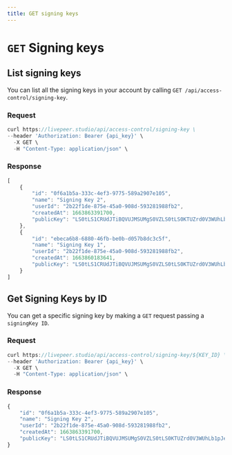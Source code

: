 ```yaml
---
title: GET signing keys
---
```


# `GET` Signing keys

## List signing keys

You can list all the signing keys in your account by calling `GET /api/access-control/signing-key`.

### Request

```jsx
curl https://livepeer.studio/api/access-control/signing-key \
--header 'Authorization: Bearer {api_key}' \
  -X GET \
  -H "Content-Type: application/json" \
```

### Response

```jsx
[
    {
        "id": "0f6a1b5a-333c-4ef3-9775-589a2907e105",
        "name": "Signing Key 2",
        "userId": "2b22f1de-875e-45a0-908d-593281988fb2",
        "createdAt": 1663863391700,
        "publicKey": "LS0tLS1CRUdJTiBQVUJMSUMgS0VZLS0tLS0KTUZrd0V3WUhLb1pJemowQ0FRWUlLb1pJemowREFRY0RRZ0FFeVlZZGNKL0tFbUIrWjAvb29sbXJ2bXNlblRiNgpnc1FuQmhnRVhmdkhycDgxNFg0b0lBbVg1VjlnZzhEclJLUFRhNWxlRkhRYm5LQ0VvTk1NckoxK2F3PT0KLS0tLS1FTkQgUFVCTElDIEtFWS0tLS0tCg=="
    },
    {
        "id": "ebeca6b8-6880-46fb-be0b-d057b8dc3c5f",
        "name": "Signing Key 1",
        "userId": "2b22f1de-875e-45a0-908d-593281988fb2",
        "createdAt": 1663860183641,
        "publicKey": "LS0tLS1CRUdJTiBQVUJMSUMgS0VZLS0tLS0KTUZrd0V3WUhLb1pJemowQ0FRWUlLb1pJemowREFRY0RRZ0FFY0FCTGhsL2ZLSHgrTDJTSFh6SkRyZElDbzYrTQpLdEUyNjZuYmlFK1ZPbUptRUZNSzNSdlJ0ZU1uRGd3Y3k0c3o1QWZCalBIQk9KeWVmT04ycWlyTVZBPT0KLS0tLS1FTkQgUFVCTElDIEtFWS0tLS0tCg=="
    }
]
```

## Get Signing Keys by ID

You can get a specific signing key by making a `GET` request passing a `signingKey ID`.

### Request

```jsx
curl https://livepeer.studio/api/access-control/signing-key/${KEY_ID} \
--header 'Authorization: Bearer {api_key}' \
  -X GET \
  -H "Content-Type: application/json" \
```

### Response

```jsx
{
    "id": "0f6a1b5a-333c-4ef3-9775-589a2907e105",
    "name": "Signing Key 2",
    "userId": "2b22f1de-875e-45a0-908d-593281988fb2",
    "createdAt": 1663863391700,
    "publicKey": "LS0tLS1CRUdJTiBQVUJMSUMgS0VZLS0tLS0KTUZrd0V3WUhLb1pJemowQ0FRWUlLb1pJemowREFRY0RRZ0FFeVlZZGNKL0tFbUIrWjAvb29sbXJ2bXNlblRiNgpnc1FuQmhnRVhmdkhycDgxNFg0b0lBbVg1VjlnZzhEclJLUFRhNWxlRkhRYm5LQ0VvTk1NckoxK2F3PT0KLS0tLS1FTkQgUFVCTElDIEtFWS0tLS0tCg=="
}
```

